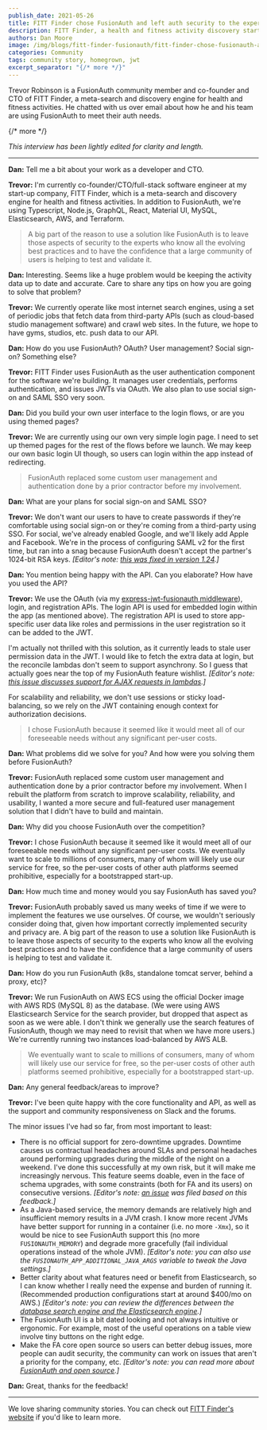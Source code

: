 ```yaml
---
publish_date: 2021-05-26 
title: FITT Finder chose FusionAuth and left auth security to the experts
description: FITT Finder, a health and fitness activity discovery startup, uses FusionAuth because they want to prepare for millions of users.
authors: Dan Moore
image: /img/blogs/fitt-finder-fusionauth/fitt-finder-chose-fusionauth-and-left-auth-security-to-the-experts.png
categories: Community
tags: community story, homegrown, jwt
excerpt_separator: "{/* more */}"
---
```


Trevor Robinson is a FusionAuth community member and co-founder and CTO of FITT Finder, a meta-search and discovery engine for health and fitness activities. He chatted with us over email about how he and his team are using FusionAuth to meet their auth needs. 

{/* more */}

*This interview has been lightly edited for clarity and length.*

-------

**Dan:** Tell me a bit about your work as a developer and CTO.

**Trevor:** I'm currently co-founder/CTO/full-stack software engineer at my start-up company, FITT Finder, which is a meta-search and discovery engine for health and fitness activities. In addition to FusionAuth, we're using Typescript, Node.js, GraphQL, React, Material UI, MySQL, Elasticsearch, AWS, and Terraform.

> A big part of the reason to use a solution like FusionAuth is to leave those aspects of security to the experts who know all the evolving best practices and to have the confidence that a large community of users is helping to test and validate it.

**Dan:** Interesting. Seems like a huge problem would be keeping the activity data up to date and accurate. Care to share any tips on how you are going to solve that problem?

**Trevor:** We currently operate like most internet search engines, using a set of periodic jobs that fetch data from third-party APIs (such as cloud-based studio management software) and crawl web sites. In the future, we hope to have gyms, studios, etc. push data to our API.

**Dan:** How do you use FusionAuth? OAuth? User management? Social sign-on? Something else?

**Trevor:** FITT Finder uses FusionAuth as the user authentication component for the software we're building. It manages user credentials, performs authentication, and issues JWTs via OAuth. We also plan to use social sign-on and SAML SSO very soon.

**Dan:** Did you build your own user interface to the login flows, or are you using themed pages?

**Trevor:** We are currently using our own very simple login page. I need to set up themed pages for the rest of the flows before we launch. We may keep our own basic login UI though, so users can login within the app instead of redirecting.

> FusionAuth replaced some custom user management and authentication done by a prior contractor before my involvement. 

**Dan:** What are your plans for social sign-on and SAML SSO?

**Trevor:** We don't want our users to have to create passwords if they're comfortable using social sign-on or they're coming from a third-party using SSO. For social, we've already enabled Google, and we'll likely add Apple and Facebook. We're in the process of configuring SAML v2 for the first time, but ran into a snag because FusionAuth doesn't accept the partner's 1024-bit RSA keys. _[Editor's note: [this was fixed in version 1.24](https://github.com/FusionAuth/fusionauth-issues/issues/1091).]_

**Dan:** You mention being happy with the API. Can you elaborate? How have you used the API?

**Trevor:** We use the OAuth (via my [express-jwt-fusionauth middleware](https://github.com/trevorr/express-jwt-fusionauth)), login, and registration APIs. The login API is used for embedded login within the app (as mentioned above). The registration API is used to store app-specific user data like roles and permissions in the user registration so it can be added to the JWT. 

I'm actually not thrilled with this solution, as it currently leads to stale user permission data in the JWT. I would like to fetch the extra data at login, but the reconcile lambdas don't seem to support asynchrony. So I guess that actually goes near the top of my FusionAuth feature wishlist. _[Editor's note: [this issue discusses support for AJAX requests in lambdas](https://github.com/FusionAuth/fusionauth-issues/issues/267).]_ 

For scalability and reliability, we don't use sessions or sticky load-balancing, so we rely on the JWT containing enough context for authorization decisions.

> I chose FusionAuth because it seemed like it would meet all of our foreseeable needs without any significant per-user costs. 

**Dan:** What problems did we solve for you? And how were you solving them before FusionAuth?

**Trevor:** FusionAuth replaced some custom user management and authentication done by a prior contractor before my involvement. When I rebuilt the platform from scratch to improve scalability, reliability, and usability, I wanted a more secure and full-featured user management solution that I didn't have to build and maintain.

**Dan:** Why did you choose FusionAuth over the competition?

**Trevor:** I chose FusionAuth because it seemed like it would meet all of our foreseeable needs without any significant per-user costs. We eventually want to scale to millions of consumers, many of whom will likely use our service for free, so the per-user costs of other auth platforms seemed prohibitive, especially for a bootstrapped start-up.

**Dan:** How much time and money would you say FusionAuth has saved you?

**Trevor:** FusionAuth probably saved us many weeks of time if we were to implement the features we use ourselves. Of course, we wouldn't seriously consider doing that, given how important correctly implemented security and privacy are. A big part of the reason to use a solution like FusionAuth is to leave those aspects of security to the experts who know all the evolving best practices and to have the confidence that a large community of users is helping to test and validate it.

**Dan:** How do you run FusionAuth (k8s, standalone tomcat server, behind a proxy, etc)?

**Trevor:** We run FusionAuth on AWS ECS using the official Docker image with AWS RDS (MySQL 8) as the database. (We were using AWS Elasticsearch Service for the search provider, but dropped that aspect as soon as we were able. I don't think we generally use the search features of FusionAuth, though we may need to revisit that when we have more users.) We're currently running two instances load-balanced by AWS ALB.

> We eventually want to scale to millions of consumers, many of whom will likely use our service for free, so the per-user costs of other auth platforms seemed prohibitive, especially for a bootstrapped start-up.

**Dan:** Any general feedback/areas to improve?

**Trevor:** I've been quite happy with the core functionality and API, as well as the support and community responsiveness on Slack and the forums. 

The minor issues I've had so far, from most important to least:

* There is no official support for zero-downtime upgrades. Downtime causes us contractual headaches around SLAs and personal headaches around performing upgrades during the middle of the night on a weekend. I've done this successfully at my own risk, but it will make me increasingly nervous. This feature seems doable, even in the face of schema upgrades, with some constraints (both for FA and its users) on consecutive versions. _[Editor's note: [an issue](https://github.com/FusionAuth/fusionauth-issues/issues/1240) was filed based on this feedback.]_
* As a Java-based service, the memory demands are relatively high and insufficient memory results in a JVM crash. I know more recent JVMs have better support for running in a container (i.e. no more `-Xmx`), so it would be nice to see FusionAuth support this (no more `FUSIONAUTH_MEMORY`) and degrade more gracefully (fail individual operations instead of the whole JVM). _[Editor's note: you can also use the `FUSIONAUTH_APP_ADDITIONAL_JAVA_ARGS` variable to tweak the Java settings.]_
* Better clarity about what features need or benefit from Elasticsearch, so I can know whether I really need the expense and burden of running it. (Recommended production configurations start at around $400/mo on AWS.) _[Editor's note: you can review the differences between the [database search engine and the Elasticsearch engine](/docs/get-started/core-concepts/users#user-search).]_
* The FusionAuth UI is a bit dated looking and not always intuitive or ergonomic. For example, most of the useful operations on a table view involve tiny buttons on the right edge.
* Make the FA core open source so users can better debug issues, more people can audit security, the community can work on issues that aren't a priority for the company, etc. _[Editor's note: you can read more about [FusionAuth and open source](/community/forum/topic/22/why-isn-t-fusionauth-open-source).]_

**Dan:** Great, thanks for the feedback!

-------

We love sharing community stories. You can check out [FITT Finder's website](https://fittfinder.com/) if you'd like to learn more. 
